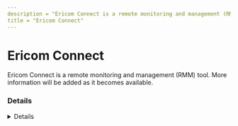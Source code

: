 ```yaml
---
description = "Ericom Connect is a remote monitoring and management (RMM) tool. More information will be added as it becomes available."
title = "Ericom Connect"
---
```




# Ericom Connect

Ericom Connect is a remote monitoring and management (RMM) tool. More information will be added as it becomes available.

### Details
<Details author={""}
         category={""}
         created={""}
         website={""}
         lastModified={"2-7-2024"}
         privileges={""}
         free={ false }
         verification={ false }
/>

#### Installation Paths
<Card code={ ["EricomConnectRemoteHost*.exe", "ericomconnnectconfigurationtool.exe"] }/>





### Forensic Artifacts




#### Network Artifacts
<EuiSpacer size="xl"/>
<NetworkArtifactsTable data={ [{"Description": "Known remote domains", "Domains": ["user_managed", "ericom.com"], "Ports": []}] }/>




### Detections
- Detects potential network activity of Ericom Connect RMM tool
  - [Sigma Rule](https://github.com/magicsword-io/LOLRMM/blob/main/detections/sigma/ericom_connect_network_sigma.yml)
- Detects potential processes activity of Ericom Connect RMM tool
  - [Sigma Rule](https://github.com/magicsword-io/LOLRMM/blob/main/detections/sigma/ericom_connect_processes_sigma.yml)

### References
- [https://www.ericom.com/connect-accessnow/](https://www.ericom.com/connect-accessnow/)

